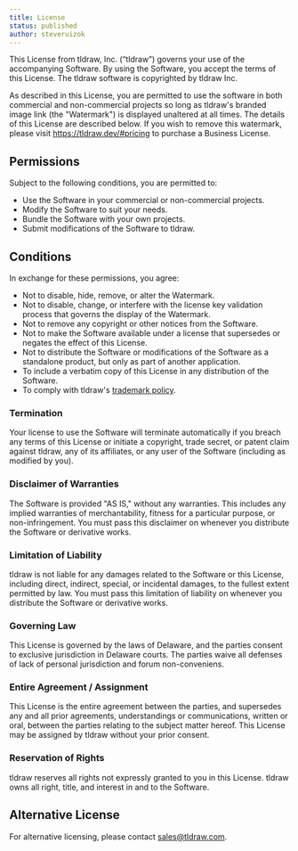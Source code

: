 ```yaml
---
title: License
status: published
author: steveruizok
---
```


This License from tldraw, Inc. (“tldraw”) governs your use of the accompanying Software. By using the Software, you accept the terms of this License. The tldraw software is copyrighted by tldraw Inc.

As described in this License, you are permitted to use the software in both commercial and non-commercial projects so long as tldraw's branded image link (the "Watermark") is displayed unaltered at all times. The details of this License are described below. If you wish to remove this watermark, please visit https://tldraw.dev/#pricing to purchase a Business License.

## Permissions

Subject to the following conditions, you are permitted to:

- Use the Software in your commercial or non-commercial projects.
- Modify the Software to suit your needs.
- Bundle the Software with your own projects.
- Submit modifications of the Software to tldraw.

## Conditions

In exchange for these permissions, you agree:

- Not to disable, hide, remove, or alter the Watermark.
- Not to disable, change, or interfere with the license key validation process that governs the display of the Watermark.
- Not to remove any copyright or other notices from the Software.
- Not to make the Software available under a license that supersedes or negates the effect of this License.
- Not to distribute the Software or modifications of the Software as a standalone product, but only as part of another application.
- To include a verbatim copy of this License in any distribution of the Software.
- To comply with tldraw's [trademark policy](https://github.com/tldraw/tldraw/blob/main/TRADEMARKS.md).

### Termination

Your license to use the Software will terminate automatically if you breach any terms of this License or initiate a copyright, trade secret, or patent claim against tldraw, any of its affiliates, or any user of the Software (including as modified by you).

### Disclaimer of Warranties

The Software is provided "AS IS," without any warranties. This includes any implied warranties of merchantability, fitness for a particular purpose, or non-infringement. You must pass this disclaimer on whenever you distribute the Software or derivative works.

### Limitation of Liability

tldraw is not liable for any damages related to the Software or this License, including direct, indirect, special, or incidental damages, to the fullest extent permitted by law. You must pass this limitation of liability on whenever you distribute the Software or derivative works.

### Governing Law

This License is governed by the laws of Delaware, and the parties consent to exclusive jurisdiction in Delaware courts. The parties waive all defenses of lack of personal jurisdiction and forum non-conveniens.

### Entire Agreement / Assignment

This License is the entire agreement between the parties, and supersedes any and all prior agreements, understandings or communications, written or oral, between the parties relating to the subject matter hereof. This License may be assigned by tldraw without your prior consent.

### Reservation of Rights

tldraw reserves all rights not expressly granted to you in this License. tldraw owns all right, title, and interest in and to the Software.

## Alternative License

For alternative licensing, please contact sales@tldraw.com.
